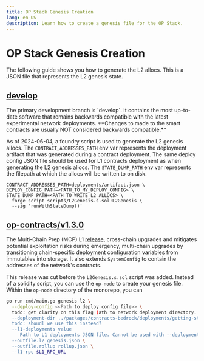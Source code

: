```yaml
---
title: OP Stack Genesis Creation
lang: en-US
description: Learn how to create a genesis file for the OP Stack.
---
```



# OP Stack Genesis Creation

The following guide shows you how to generate the L2 allocs. This is a JSON
file that represents the L2 genesis state.

## [develop](https://github.com/ethereum-optimism/optimism/tree/develop)

<Callout type="warning">
  The primary development branch is `develop`. It contains the most up-to-date
  software that remains backwards compatible with the latest experimental
  network deployments. **Changes to made to the smart contracts are usually
  NOT considered backwards compatible.**
</Callout>

As of 2024-06-04, a foundry script is used to generate the L2 genesis allocs.
The `CONTRACT_ADDRESSES_PATH` env var represents the deployment artifact that
was generated during a contract deployment. The same deploy config JSON file
should be used for L1 contracts deployment as when generating the L2 genesis
allocs. The `STATE_DUMP_PATH` env var represents the filepath at which the
allocs will be written to on disk.

```
CONTRACT_ADDRESSES_PATH=deployments/artifact.json \
DEPLOY_CONFIG_PATH=<PATH_TO_MY_DEPLOY_CONFIG> \
STATE_DUMP_PATH=<PATH_TO_WRITE_L2_ALLOCS> \
  forge script scripts/L2Genesis.s.sol:L2Genesis \
  --sig 'runWithStateDump()'
```

## [op-contracts/v1.3.0](https://github.com/ethereum-optimism/optimism/tree/op-contracts/v1.3.0)

The Multi-Chain Prep (MCP) L1 [release](https://github.com/ethereum-optimism/optimism/releases/tag/op-contracts%2Fv1.3.0),
cross-chain upgrades and mitigates potential exploitation risks during
emergency, multi-chain upgrades by transitioning chain-specific deployment
configuration variables from immutables into storage. It also extends
`SystemConfig` to contain the addresses of the network's contracts.

This release was cut before the `L2Genesis.s.sol` script was added. Instead of
a solidity script, you can use the `op-node` to create your genesis file.
Within the `op-node` directory of the monorepo, you can 

```bash
go run cmd/main.go genesis l2 \
  --deploy-config <<Path to deploy config file>> \
  todo: get clarity on this flag (ath to network deployment directory. Cannot be used with --l1-deployments)
  --deployment-dir ../packages/contracts-bedrock/deployments/getting-started/ \
  todo: shoudl we use this instead?
  --l1-deployments value                                                
     Path to L1 deployments JSON file. Cannot be used with --deployment-dir
  --outfile.l2 genesis.json \
  --outfile.rollup rollup.json \
  --l1-rpc $L1_RPC_URL
```
